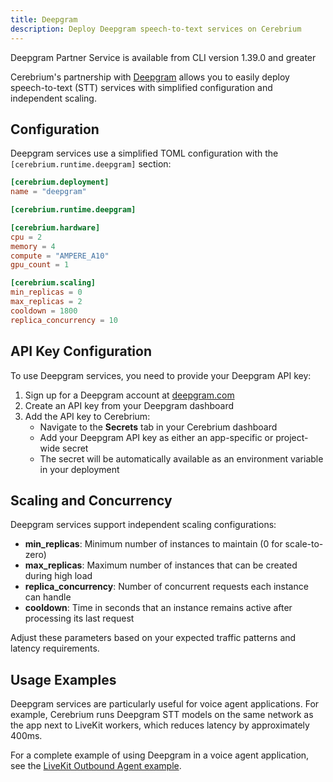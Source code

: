 ```yaml
---
title: Deepgram
description: Deploy Deepgram speech-to-text services on Cerebrium
---
```


<Note>
  Deepgram Partner Service is available from CLI version 1.39.0 and greater
</Note>

Cerebrium's partnership with [Deepgram](https://www.deepgram.com/) allows you to easily deploy speech-to-text (STT) services with simplified configuration and independent scaling.

## Configuration

Deepgram services use a simplified TOML configuration with the `[cerebrium.runtime.deepgram]` section:

```toml
[cerebrium.deployment]
name = "deepgram"

[cerebrium.runtime.deepgram]

[cerebrium.hardware]
cpu = 2
memory = 4
compute = "AMPERE_A10"
gpu_count = 1

[cerebrium.scaling]
min_replicas = 0
max_replicas = 2
cooldown = 1800
replica_concurrency = 10
```

## API Key Configuration

To use Deepgram services, you need to provide your Deepgram API key:

1. Sign up for a Deepgram account at [deepgram.com](https://www.deepgram.com/)
2. Create an API key from your Deepgram dashboard
3. Add the API key to Cerebrium:
   - Navigate to the **Secrets** tab in your Cerebrium dashboard
   - Add your Deepgram API key as either an app-specific or project-wide secret
   - The secret will be automatically available as an environment variable in your deployment

## Scaling and Concurrency

Deepgram services support independent scaling configurations:

- **min_replicas**: Minimum number of instances to maintain (0 for scale-to-zero)
- **max_replicas**: Maximum number of instances that can be created during high load
- **replica_concurrency**: Number of concurrent requests each instance can handle
- **cooldown**: Time in seconds that an instance remains active after processing its last request

Adjust these parameters based on your expected traffic patterns and latency requirements.

## Usage Examples

Deepgram services are particularly useful for voice agent applications. For example, Cerebrium runs Deepgram STT models on the same network as the app next to LiveKit workers, which reduces latency by approximately 400ms.

For a complete example of using Deepgram in a voice agent application, see the [LiveKit Outbound Agent example](/v4/examples/livekit-outbound-agent).
